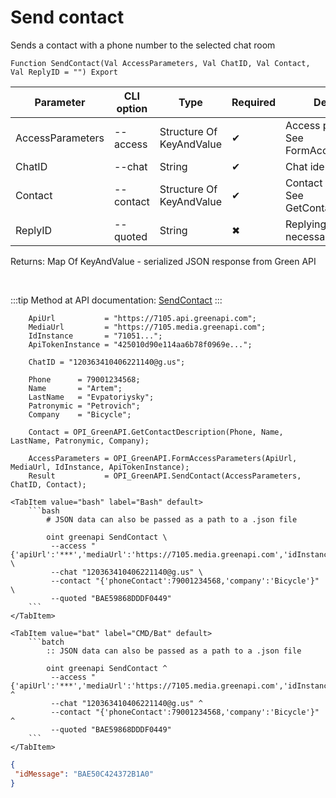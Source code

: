 ﻿---
sidebar_position: 6
description: Send contact and other functions to work with Green API in the Open Integration Package, a free open-source integration library for 1C:Enterprise 8, OneScript and CLI
keywords: [1C, 1С, 1С:Enterprise, 1С:Enterprise 8.3, API, Integration, Services, Exchange, OneScript, CLI, Green API]
---


# Send contact
 Sends a contact with a phone number to the selected chat room



`Function SendContact(Val AccessParameters, Val ChatID, Val Contact, Val ReplyID = "") Export`

  | Parameter | CLI option | Type | Required | Description |
  |-|-|-|-|-|
  | AccessParameters | --access | Structure Of KeyAndValue | &#x2714; | Access parameters. See FormAccessParameters |
  | ChatID | --chat | String | &#x2714; | Chat identifier |
  | Contact | --contact | Structure Of KeyAndValue | &#x2714; | Contact description. See GetContactDescription |
  | ReplyID | --quoted | String | &#x2716; | Replying message id if necessary |

  
  Returns:  Map Of KeyAndValue - serialized JSON response from Green API

<br/>

:::tip
Method at API documentation: [SendContact](https://green-api.com/docs/api/sending/SendContact/)
:::
<br/>



```bsl title="1C:Enterprise/OneScript code example"
    ApiUrl           = "https://7105.api.greenapi.com";
    MediaUrl         = "https://7105.media.greenapi.com";
    IdInstance       = "71051...";
    ApiTokenInstance = "425010d90e114aa6b78f0969e...";

    ChatID = "120363410406221140@g.us";

    Phone      = 79001234568;
    Name       = "Artem";
    LastName   = "Evpatoriysky";
    Patronymic = "Petrovich";
    Company    = "Bicycle";

    Contact = OPI_GreenAPI.GetContactDescription(Phone, Name, LastName, Patronymic, Company);

    AccessParameters = OPI_GreenAPI.FormAccessParameters(ApiUrl, MediaUrl, IdInstance, ApiTokenInstance);
    Result           = OPI_GreenAPI.SendContact(AccessParameters, ChatID, Contact);
```
 

 <Tabs>
  
    <TabItem value="bash" label="Bash" default>
        ```bash
            # JSON data can also be passed as a path to a .json file
            
            oint greenapi SendContact \
             --access "{'apiUrl':'***','mediaUrl':'https://7105.media.greenapi.com','idInstance':'7105187566','apiTokenInstance':'***'}" \
             --chat "120363410406221140@g.us" \
             --contact "{'phoneContact':79001234568,'company':'Bicycle'}" \
             --quoted "BAE59868DDDF0449"
        ```
    </TabItem>
  
    <TabItem value="bat" label="CMD/Bat" default>
        ```batch
            :: JSON data can also be passed as a path to a .json file
            
            oint greenapi SendContact ^
             --access "{'apiUrl':'***','mediaUrl':'https://7105.media.greenapi.com','idInstance':'7105187566','apiTokenInstance':'***'}" ^
             --chat "120363410406221140@g.us" ^
             --contact "{'phoneContact':79001234568,'company':'Bicycle'}" ^
             --quoted "BAE59868DDDF0449"
        ```
    </TabItem>
</Tabs>


```json title="Result"
{
 "idMessage": "BAE50C424372B1A0"
}
```
